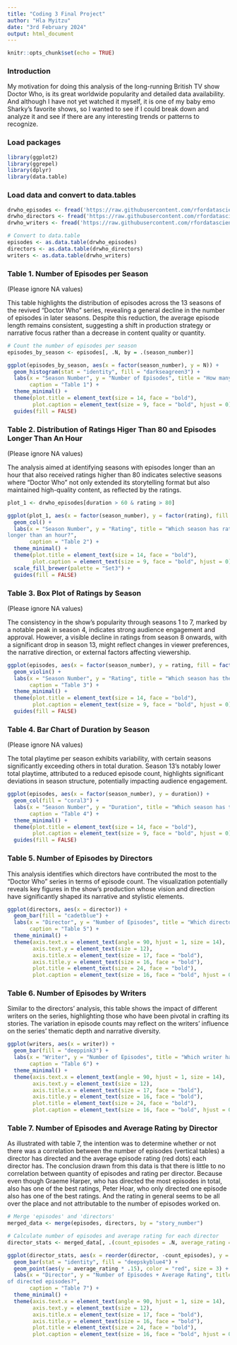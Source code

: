 ```yaml
---
title: "Coding 3 Final Project"
author: "Hla Myitzu"
date: "3rd February 2024"
output: html_document
---
```


```r
knitr::opts_chunk$set(echo = TRUE)
```

### Introduction

My motivation for doing this analysis of the long-running British TV show Doctor Who, is its great worldwide popularity and detailed data availability. And although I have not yet watched it myself, it is one of my baby emo Sharky’s favorite shows, so I wanted to see if I could break down and analyze it and see if there are any interesting trends or patterns to recognize.


### Load packages

```r
library(ggplot2)
library(ggrepel)
library(dplyr)
library(data.table)

```


### Load data and convert to data.tables

```r
drwho_episodes <- fread('https://raw.githubusercontent.com/rfordatascience/tidytuesday/master/data/2023/2023-11-28/drwho_episodes.csv')
drwho_directors <- fread('https://raw.githubusercontent.com/rfordatascience/tidytuesday/master/data/2023/2023-11-28/drwho_directors.csv')
drwho_writers <- fread('https://raw.githubusercontent.com/rfordatascience/tidytuesday/master/data/2023/2023-11-28/drwho_writers.csv')

# Convert to data.table
episodes <- as.data.table(drwho_episodes)
directors <- as.data.table(drwho_directors)
writers <- as.data.table(drwho_writers)

```


### Table 1. Number of Episodes per Season
(Please ignore NA values)

This table highlights the distribution of episodes across the 13 seasons of the revived "Doctor Who" series, revealing a general decline in the number of episodes in later seasons. Despite this reduction, the average episode length remains consistent, suggesting a shift in production strategy or narrative focus rather than a decrease in content quality or quantity.



```r
# Count the number of episodes per season
episodes_by_season <- episodes[, .N, by = .(season_number)]

ggplot(episodes_by_season, aes(x = factor(season_number), y = N)) + 
  geom_histogram(stat = "identity", fill = "darkseagreen3") + 
  labs(x = "Season Number", y = "Number of Episodes", title = "How many episodes in each season?",
       caption = "Table 1") +
  theme_minimal() +
  theme(plot.title = element_text(size = 14, face = "bold"),
        plot.caption = element_text(size = 9, face = "bold", hjust = 0)) +
  guides(fill = FALSE)
```

### Table 2. Distribution of Ratings Higer Than 80 and Episodes Longer Than An Hour
(Please ignore NA values)

The analysis aimed at identifying seasons with episodes longer than an hour that also received ratings higher than 80 indicates selective seasons where "Doctor Who" not only extended its storytelling format but also maintained high-quality content, as reflected by the ratings.


```r

plot_1 <- drwho_episodes[duration > 60 & rating > 80] 

ggplot(plot_1, aes(x = factor(season_number), y = factor(rating), fill = factor(season_number))) + 
  geom_col() + 
  labs(x = "Season Number", y = "Rating", title = "Which season has ratings higher than 80 that have episodes\n
longer than an hour?",
       caption = "Table 2") +
  theme_minimal() +
  theme(plot.title = element_text(size = 14, face = "bold"),
        plot.caption = element_text(size = 9, face = "bold", hjust = 0)) +
  scale_fill_brewer(palette = "Set3") +
  guides(fill = FALSE)

```


### Table 3. Box Plot of Ratings by Season
(Please ignore NA values)

The consistency in the show's popularity through seasons 1 to 7, marked by a notable peak in season 4, indicates strong audience engagement and approval. However, a visible decline in ratings from season 8 onwards, with a significant drop in season 13, might reflect changes in viewer preferences, the narrative direction, or external factors affecting viewership.



```r

ggplot(episodes, aes(x = factor(season_number), y = rating, fill = factor(season_number))) + 
  geom_violin() +  
  labs(x = "Season Number", y = "Rating", title = "Which season has the highest rating?",
       caption = "Table 3") +
  theme_minimal() +
  theme(plot.title = element_text(size = 14, face = "bold"),
        plot.caption = element_text(size = 9, face = "bold", hjust = 0)) +
  guides(fill = FALSE)

```

### Table 4. Bar Chart of Duration by Season
(Please ignore NA values)

The total playtime per season exhibits variability, with certain seasons significantly exceeding others in total duration. Season 13's notably lower total playtime, attributed to a reduced episode count, highlights significant deviations in season structure, potentially impacting audience engagement.



```r

ggplot(episodes, aes(x = factor(season_number), y = duration)) + 
  geom_col(fill = "coral3") +
  labs(x = "Season Number", y = "Duration", title = "Which season has the longest duration?",
       caption = "Table 4") +
  theme_minimal() +
  theme(plot.title = element_text(size = 14, face = "bold"),
        plot.caption = element_text(size = 9, face = "bold", hjust = 0)) +
  guides(fill = FALSE)

```




### Table 5. Number of Episodes by Directors

This analysis identifies which directors have contributed the most to the "Doctor Who" series in terms of episode count. The visualization potentially reveals key figures in the show's production whose vision and direction have significantly shaped its narrative and stylistic elements.


```r
ggplot(directors, aes(x = director)) + 
  geom_bar(fill = "cadetblue") +
  labs(x = "Director", y = "Number of Episodes", title = "Which director has the most episodes?",
       caption = "Table 5") +
  theme_minimal() +
  theme(axis.text.x = element_text(angle = 90, hjust = 1, size = 14),     # Rotate the x-axis text to prevent overlap
        axis.text.y = element_text(size = 12),                  
        axis.title.x = element_text(size = 17, face = "bold"),  
        axis.title.y = element_text(size = 16, face = "bold"),  
        plot.title = element_text(size = 24, face = "bold"),
        plot.caption = element_text(size = 16, face = "bold", hjust = 0))    
```

### Table 6. Number of Episodes by Writers

Similar to the directors' analysis, this table shows the impact of different writers on the series, highlighting those who have been pivotal in crafting its stories. The variation in episode counts may reflect on the writers' influence on the series' thematic depth and narrative diversity.


```r
ggplot(writers, aes(x = writer)) + 
  geom_bar(fill = "deeppink3") +
  labs(x = "Writer", y = "Number of Episodes", title = "Which writer has the most episodes?",
       caption = "Table 6") +
  theme_minimal() +
  theme(axis.text.x = element_text(angle = 90, hjust = 1, size = 14),
        axis.text.y = element_text(size = 12),                  
        axis.title.x = element_text(size = 17, face = "bold"),  
        axis.title.y = element_text(size = 16, face = "bold"),  
        plot.title = element_text(size = 24, face = "bold"),
        plot.caption = element_text(size = 16, face = "bold", hjust = 0))    
```



### Table 7. Number of Episodes and Average Rating by Director

As illustrated with table 7, the intention was to determine whether or not there was a correlation between the number of episodes (vertical tables) a director has directed and the average episode rating (red dots) each director has. The conclusion drawn from this data is that there is little to no correlation between quantity of episodes and rating per director. Because even though Graeme Harper, who has directed the most episodes in total, also has one of the best ratings, Peter Hoar, who only directed one episode also has one of the best ratings. And the rating in general seems to be all over the place and not attributable to the number of episodes worked on. 


```r
# Merge 'episodes' and 'directors'
merged_data <- merge(episodes, directors, by = "story_number")

# Calculate number of episodes and average rating for each director
director_stats <- merged_data[, .(count_episodes = .N, average_rating = mean(rating, na.rm = TRUE)), by = .(director)]

ggplot(director_stats, aes(x = reorder(director, -count_episodes), y = count_episodes)) +
  geom_bar(stat = "identity", fill = "deepskyblue4") +
  geom_point(aes(y = average_rating * .15), color = "red", size = 3) +  # Multiplying by .15 for better visibility on the same plot
  labs(x = "Director", y = "Number of Episodes + Average Rating", title = "How does the average rating compare across directors with varying numbers\n
of directed episodes?",
       caption = "Table 7") +
  theme_minimal() +
  theme(axis.text.x = element_text(angle = 90, hjust = 1, size = 14),
        axis.text.y = element_text(size = 12),                  
        axis.title.x = element_text(size = 17, face = "bold"),  
        axis.title.y = element_text(size = 16, face = "bold"),  
        plot.title = element_text(size = 24, face = "bold"),
        plot.caption = element_text(size = 16, face = "bold", hjust = 0))    
```










































































